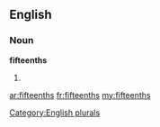 ==English==

===Noun===
'''fifteenths'''

# {{plural of|[[fifteenth]]}}

[[Category:English plurals]]

[[ar:fifteenths]]
[[fr:fifteenths]]
[[my:fifteenths]]